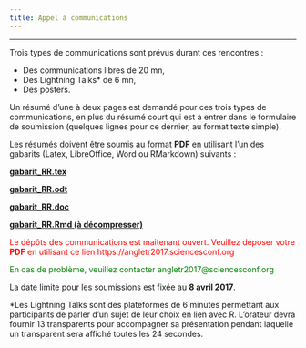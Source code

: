 ```yaml
---
title: Appel à communications
---
```


* * *

Trois types de communications sont prévus durant ces rencontres :

- Des communications libres de 20 mn,
- Des Lightning Talks* de 6 mn,
- Des posters.

Un résumé d'une à deux pages est demandé pour ces trois types de communications, en plus du résumé court qui est à entrer dans le formulaire de soumission (quelques lignes pour ce dernier, au format texte simple). 

Les résumés doivent être soumis au format **PDF** en utilisant l'un des gabarits (Latex, LibreOffice, Word ou RMarkdown) suivants :

[**gabarit_RR.tex**](https://github.com/benoit-liquet/R-conference-Anglet/blob/master/Gabarit/gabarit_RR.tex)

[**gabarit_RR.odt**](https://github.com/benoit-liquet/R-conference-Anglet/blob/master/Gabarit/gabarit_RR.odt)

[**gabarit_RR.doc**](https://github.com/benoit-liquet/R-conference-Anglet/blob/master/Gabarit/gabarit_RR.doc)

[**gabarit_RR.Rmd (à décompresser)**](https://github.com/benoit-liquet/R-conference-Anglet/blob/master/Gabarit/gabarit_RR.Rmd.zip)     

<font color="red">  Le dépôts des communications est maitenant ouvert. Veuillez déposer votre **PDF** en utilisant ce lien  https://angletr2017.sciencesconf.org </font>

<font color="green"> En cas de problème, veuillez contacter angletr2017@sciencesconf.org</font> 

La date limite pour les soumissions est fixée au **8 avril 2017**.


*Les Lightning Talks sont des plateformes de 6 minutes permettant aux participants de parler d’un sujet de leur choix en lien avec R. L’orateur devra fournir 13 transparents pour accompagner sa présentation pendant laquelle un transparent sera affiché toutes les 24 secondes.

